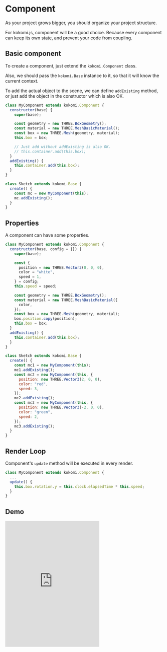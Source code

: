 # Component

As your project grows bigger, you should organize your project structure.

For kokomi.js, component will be a good choice. Because every component can keep its own state, and prevent your code from coupling.

## Basic component

To create a component, just extend the `kokomi.Component` class.

Also, we should pass the `kokomi.Base` instance to it, so that it will know the current context.

To add the actual object to the scene, we can define `addExisting` method, or just add the object in the constructor which is also OK.

```js
class MyComponent extends kokomi.Component {
  constructor(base) {
    super(base);

    const geometry = new THREE.BoxGeometry();
    const material = new THREE.MeshBasicMaterial();
    const box = new THREE.Mesh(geometry, material);
    this.box = box;

    // Just add without addExisting is also OK.
    // this.container.add(this.box);
  }
  addExisting() {
    this.container.add(this.box);
  }
}

class Sketch extends kokomi.Base {
  create() {
    const mc = new MyComponent(this);
    mc.addExisting();
  }
}
```

## Properties

A component can have some properties.

```js
class MyComponent extends kokomi.Component {
  constructor(base, config = {}) {
    super(base);

    const {
      position = new THREE.Vector3(0, 0, 0),
      color = "white",
      speed = 1,
    } = config;
    this.speed = speed;

    const geometry = new THREE.BoxGeometry();
    const material = new THREE.MeshBasicMaterial({
      color,
    });
    const box = new THREE.Mesh(geometry, material);
    box.position.copy(position);
    this.box = box;
  }
  addExisting() {
    this.container.add(this.box);
  }
}

class Sketch extends kokomi.Base {
  create() {
    const mc1 = new MyComponent(this);
    mc1.addExisting();
    const mc2 = new MyComponent(this, {
      position: new THREE.Vector3(2, 0, 0),
      color: "red",
      speed: 3,
    });
    mc2.addExisting();
    const mc3 = new MyComponent(this, {
      position: new THREE.Vector3(-2, 0, 0),
      color: "green",
      speed: 2,
    });
    mc3.addExisting();
  }
}
```

## Render Loop

Component's `update` method will be executed in every render.

```js
class MyComponent extends kokomi.Component {
  ...
  update() {
    this.box.rotation.y = this.clock.elapsedTime * this.speed;
  }
}
```

## Demo

<iframe
  height="400"
  style={{ width: "100%" }}
  scrolling="no"
  title="Component"
  src="https://codepen.io/alphardex/embed/RwvEGoM?default-tab=html%2Cresult&editable=true"
  frameborder="no"
  loading="lazy"
  allowtransparency="true"
  allowfullscreen="true"
></iframe>
